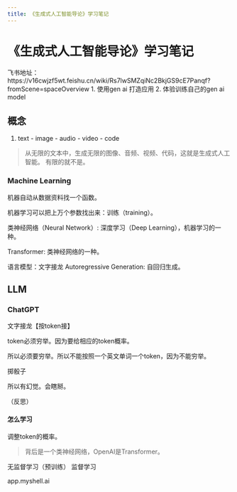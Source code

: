 ```yaml
---
title: 《生成式人工智能导论》学习笔记
---
```


# 《生成式人工智能导论》学习笔记

<UserTag name="李宏毅 Hung-yi Lee" />

<Callout>
飞书地址：https://v16cwjzf5wt.feishu.cn/wiki/Rs7lwSMZqiNc2BkjGS9cE7Panqf?fromScene=spaceOverview
</Callout>
1. 使用gen ai 打造应用
2. 体验训练自己的gen ai model






## 概念

1. text - image - audio - video - code

> 从无限的文本中，生成无限的图像、音频、视频、代码，这就是生成式人工智能。 有限的就不是。

### Machine Learning

机器自动从数据资料找一个函数。

机器学习可以把上万个参数找出来：训练（training）。

类神经网络（Neural Network）: 深度学习（Deep Learning），机器学习的一种。

Transformer: 类神经网络的一种。

语言模型：文字接龙
Autoregressive Generation: 自回归生成。

## LLM

### ChatGPT

文字接龙【按token接】

token必须穷举。因为要给相应的token概率。

所以必须要穷举。所以不能按照一个英文单词一个token，因为不能穷举。

掷骰子

所以有幻觉。会瞎掰。

（反思）

#### 怎么学习

调整token的概率。

> 背后是一个类神经网络，OpenAI是Transformer。

无监督学习（预训练）
监督学习

app.myshell.ai